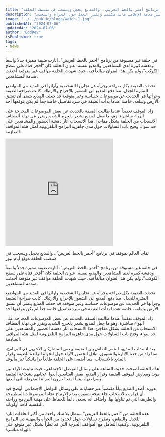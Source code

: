 ```yaml
---
title: "تفاجأ العالم بموقف في برنامج أحمر بالخط العريض.. والمذيع يخجل وينسحب في منتصف الحلقة"
description: "في هذه الحلقة المثيرة من برنامج أحمر بالخط العريض، تختار امرأة لبنانية عريسها أمام الجمهور، ما يثير صدمة الإعلامي مالك مكتبي ويثير الجدل حول الجرأة والتحدي."
image: "../../public/blogs/watch-1.jpg"
publishedAt: "2024-07-06"
updatedAt: "2024-07-06"
author: "EddDev"
isPublished: true
tags:
- News
---
```



في حلقة غير مسبوقة من برنامج “أحمر بالخط العريض”، أثارت ضيفة مميزة جدلاً واسعاً ودهشة كبيرة لدى المشاهدين والمذيع نفسه. عنوان الحلقة كان “أفجر فتاة على سطح الكوكب”، ولم يكن هذا العنوان مبالغاً فيه، حيث شهدت الحلقة مواقف غير متوقعة أحدثت صدمة للمشاهدين.

تحدثت الضيفة بكل صراحة وجرأة عن تجاربها الشخصية وآرائها في العديد من المواضيع المٹيرة للجدل، مما دفع المذيع إلى الشعور بالإحراج والارتباك. كانت صراحة الضيفة وجرأتها في الحديث عن موضوعات حساسة وغير متوقعة قد جعلت المذيع يتمنى أن تنشق الأرض وتبتلعه، خاصة عندما بدأت الضيفة في سرد تفاصيل خاصة جداً لم يكن يتوقعها أحد.

زاد الموقف تعقيداً عندما طالبت الضيفة بالحديث عن بعض الموضوعات المحرجة على الهواء مباشرة، وهو ما جعل المذيع يشعر بالحرج الشديد ويقرر في نهاية المطاف الانسحاب من الحلقة بشكل مفاجئ. هذا الانسحاب أثار دهشة الحضور والمشاهدين على حد سواء، وفتح باب التساؤلات حول مدى جاهزية البرامج التلفزيونية لمثل هذه المواقف الصاډمة.

<iframe width="350" height="350" src="https://www.youtube.com/embed/wB7nIS_-8g0" frameborder="0" allowfullscreen></iframe>

تفاجأ العالم بموقف في برنامج “أحمر بالخط العريض”.. والمذيع يخجل وينسحب في منتصف الحلقة
موقع أيام نيوز

في حلقة غير مسبوقة من برنامج “أحمر بالخط العريض”، أثارت ضيفة مميزة جدلاً واسعاً ودهشة كبيرة لدى المشاهدين والمذيع نفسه. عنوان الحلقة كان “أفجر فتاة على سطح الكوكب”، ولم يكن هذا العنوان مبالغاً فيه، حيث شهدت الحلقة مواقف غير متوقعة أحدثت صدمة للمشاهدين.

تحدثت الضيفة بكل صراحة وجرأة عن تجاربها الشخصية وآرائها في العديد من المواضيع المٹيرة للجدل، مما دفع المذيع إلى الشعور بالإحراج والارتباك. كانت صراحة الضيفة وجرأتها في الحديث عن موضوعات حساسة وغير متوقعة قد جعلت المذيع يتمنى أن تنشق الأرض وتبتلعه، خاصة عندما بدأت الضيفة في سرد تفاصيل خاصة جداً لم يكن يتوقعها أحد.


زاد الموقف تعقيداً عندما طالبت الضيفة بالحديث عن بعض الموضوعات المحرجة على الهواء مباشرة، وهو ما جعل المذيع يشعر بالحرج الشديد ويقرر في نهاية المطاف الانسحاب من الحلقة بشكل مفاجئ. هذا الانسحاب أثار دهشة الحضور والمشاهدين على حد سواء، وفتح باب التساؤلات حول مدى جاهزية البرامج التلفزيونية لمثل هذه المواقف الصاډمة.


بعد انسحاب المذيع، استمر النقاش بين الضيفة وبعض المشاركين الآخرين في البرنامج، مما زاد من حدة الإثارة والتشويق. تبادل الحضور الآراء حول الجرأة الزائدة للضيفة وقرار المذيع بالانسحاب، مما أضفى على الحلقة طابعاً دراماتيكياً غير مألوف.

هذه الحلقة أصبحت حديث الساعة على وسائل التواصل الاجتماعي، حيث تباينت الآراء بين مؤيد ومعارض لموقف الضيفة وقرار المذيع. بعض المتابعين أبدوا إعجابهم بشجاعة الضيفة وصراحتها، بينما انتقد آخرون الجرأة المفرطة التي أبدتها.

بدوره، أصدر المذيع بياناً مقتضباً عبر حساباته على وسائل التواصل الاجتماعي، أوضح فيه أن قراره بالانسحاب جاء نتيجة شعوره بعدم الارتياح تجاه الموضوعات المطروحة والطريقة التي تم تناولها بها. وأضاف أنه يسعى دائماً للحفاظ على مهنية البرنامج وراحته النفسية كأحد أولوياته.

هذه الحلقة من “أحمر بالخط العريض” ستظل بلا شك واحدة من أكثر الحلقات إثارة للجدل والنقاش، وتطرح تساؤلات حول الحدود بين الجرأة والمهنية في البرامج التلفزيونية، وكيفية التعامل مع المواقف الحرجة التي قد تطرأ بشكل غير متوقع على الهواء مباشرة.
